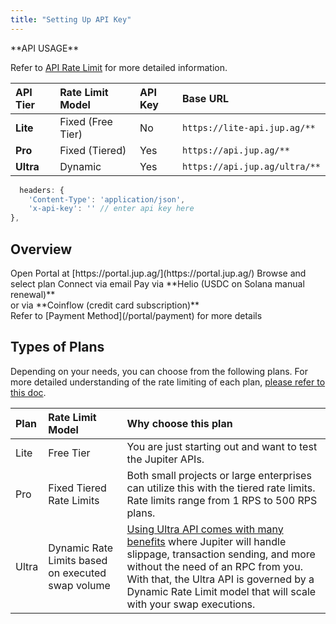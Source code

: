 ```yaml
---
title: "Setting Up API Key"
---
```


<Info>
  **API USAGE**

  Refer to [API Rate Limit](/portal/rate-limit) for more detailed information.

  | <span class="dark:text-white text-black">API Tier</span>  | <span class="dark:text-white text-black">Rate Limit Model</span>  | <span class="dark:text-white text-black">API Key</span> | <span class="dark:text-white text-black">Base URL</span>                      |
  | :--------- | :----------------- | :------- | :----------------------------- |
  | **Lite**  | Fixed (Free Tier) | No      | `https://lite-api.jup.ag/**`  |
  | **Pro**   | Fixed (Tiered)    | Yes     | `https://api.jup.ag/**`       |
  | **Ultra** | Dynamic           | Yes     | `https://api.jup.ag/ultra/**` |

```js
  headers: {
    'Content-Type': 'application/json',
    'x-api-key': '' // enter api key here
},
```
</Info>

## Overview

<Steps>
  <Step>
    Open Portal at [https://portal.jup.ag/](https://portal.jup.ag/)
  </Step>
  <Step>
    Browse and select plan
  </Step>
  <Step>
    Connect via email
  </Step>
  <Step>
    Pay via **Helio (USDC on Solana manual renewal)**<br/>
    or via **Coinflow (credit card subscription)**<br/>
    Refer to [Payment Method](/portal/payment) for more details
  </Step>
</Steps>

## Types of Plans

Depending on your needs, you can choose from the following plans. For more detailed understanding of the rate limiting of each plan, [please refer to this doc](/portal/rate-limit).

| Plan  | Rate Limit Model                                  | Why choose this plan                                                                                                                                                                                                                                                             |
| :----- | :------------------------------------------------- | :------------------------------------------------------------------------------------------------------------------------------------------------------------------------------------------------------------------------------------------------------------------------------- |
| Lite  | Free Tier                                         | You are just starting out and want to test the Jupiter APIs.                                                                                                                                                                                                                     |
| Pro   | Fixed Tiered Rate Limits                          | Both small projects or large enterprises can utilize this with the tiered rate limits. Rate limits range from 1 RPS to 500 RPS plans.                                                                                                                                            |
| Ultra | Dynamic Rate Limits based on executed swap volume | [Using Ultra API comes with many benefits](/docs/ultra) where Jupiter will handle slippage, transaction sending, and more without the need of an RPC from you. With that, the Ultra API is governed by a Dynamic Rate Limit model that will scale with your swap executions. |
